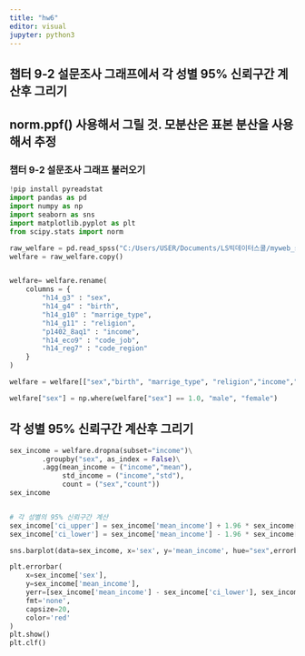 ```yaml
---
title: "hw6"
editor: visual
jupyter: python3
---
```


## 챕터 9-2 설문조사 그래프에서 각 성별 95% 신뢰구간 계산후 그리기

## norm.ppf() 사용해서 그릴 것. 모분산은 표본 분산을 사용해서 추정

### 챕터 9-2 설문조사 그래프 불러오기

```python

!pip install pyreadstat
import pandas as pd
import numpy as np
import seaborn as sns
import matplotlib.pyplot as plt
from scipy.stats import norm

raw_welfare = pd.read_spss("C:/Users/USER/Documents/LS빅데이터스쿨/myweb_site/data/koweps/Koweps_hpwc14_2019_beta2.sav")
welfare = raw_welfare.copy()


welfare= welfare.rename(
    columns = {
        "h14_g3" : "sex",
        "h14_g4" : "birth",
        "h14_g10" : "marrige_type",
        "h14_g11" : "religion",
        "p1402_8aq1" : "income",
        "h14_eco9" : "code_job",
        "h14_reg7" : "code_region"
    }
)

welfare = welfare[["sex","birth", "marrige_type", "religion","income","code_job","code_region"]]

welfare["sex"] = np.where(welfare["sex"] == 1.0, "male", "female")

```

## 각 성별 95% 신뢰구간 계산후 그리기

```python

sex_income = welfare.dropna(subset="income")\
        .groupby("sex", as_index = False)\
        .agg(mean_income = ("income","mean"),
             std_income = ("income","std"),
             count = ("sex","count"))
sex_income


# 각 성별의 95% 신뢰구간 계산
sex_income['ci_upper'] = sex_income['mean_income'] + 1.96 * sex_income['std_income'] / np.sqrt(sex_income['count'])
sex_income['ci_lower'] = sex_income['mean_income'] - 1.96 * sex_income['std_income'] / np.sqrt(sex_income['count'])

sns.barplot(data=sex_income, x='sex', y='mean_income', hue="sex",errorbar=None)

plt.errorbar(
    x=sex_income['sex'],
    y=sex_income['mean_income'], 
    yerr=[sex_income['mean_income'] - sex_income['ci_lower'], sex_income['ci_upper'] - sex_income['mean_income']], 
    fmt='none',  
    capsize=20,  
    color='red' 
)
plt.show()
plt.clf()
```
